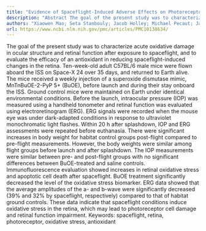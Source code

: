 ```yaml
---
title: "Evidence of Spaceflight-Induced Adverse Effects on Photoreceptors and Retinal Function in the Mouse Eye"
description: "Abstract The goal of the present study was to characterize acute oxidative damage in ocular structure and retinal function after exposure to spaceflight, and to evaluate the efficacy of an antioxidant..."
authors: "Xiaowen Mao; Seta Stanbouly; Jacob Holley; Michael Pecaut; James Crapo; Stephanie C Joachim"
url: https://www.ncbi.nlm.nih.gov/pmc/articles/PMC10138634/
---
```


The goal of the present study was to characterize acute oxidative damage in ocular structure and retinal function after exposure to spaceflight, and to evaluate the efficacy of an antioxidant in reducing spaceflight-induced changes in the retina. Ten-week-old adult C57BL/6 male mice were flown aboard the ISS on Space-X 24 over 35 days, and returned to Earth alive. The mice received a weekly injection of a superoxide dismutase mimic, MnTnBuOE-2-PyP 5+ (BuOE), before launch and during their stay onboard the ISS. Ground control mice were maintained on Earth under identical environmental conditions. Before the launch, intraocular pressure (IOP) was measured using a handheld tonometer and retinal function was evaluated using electroretinogram (ERG). ERG signals were recorded when the mouse eye was under dark-adapted conditions in response to ultraviolet monochromatic light flashes. Within 20 h after splashdown, IOP and ERG assessments were repeated before euthanasia. There were significant increases in body weight for habitat control groups post-flight compared to pre-flight measurements. However, the body weights were similar among flight groups before launch and after splashdown. The IOP measurements were similar between pre- and post-flight groups with no significant differences between BuOE-treated and saline controls. Immunofluorescence evaluation showed increases in retinal oxidative stress and apoptotic cell death after spaceflight. BuOE treatment significantly decreased the level of the oxidative stress biomarker. ERG data showed that the average amplitudes of the a- and b-wave were significantly decreased (39% and 32% by spaceflight, respectively) compared to that of habitat ground controls. These data indicate that spaceflight conditions induce oxidative stress in the retina, which may lead to photoreceptor cell damage and retinal function impairment. Keywords: spaceflight, retina, photoreceptor, oxidative stress, antioxidant
